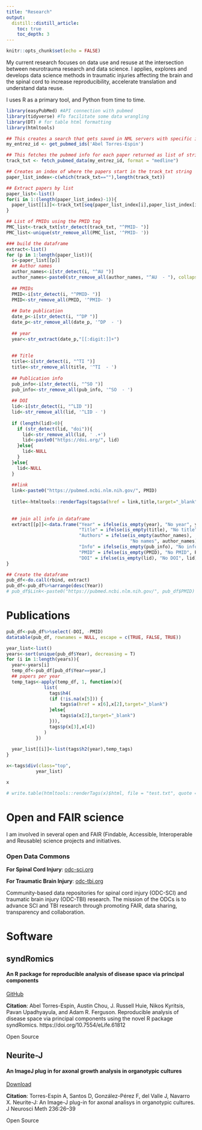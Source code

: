 ```yaml
---
title: "Research"
output:
  distill::distill_article:
    toc: true
    toc_depth: 3
---
```


```r
knitr::opts_chunk$set(echo = FALSE)
```

My current research focuses on data use and resuse at the intersection between neurotrauma research and data science. I applies, explores and develops data science methods in traumatic injuries affecting the brain and the spinal cord to increase reproducibility, accelerate translation and understand data reuse.

I uses R as a primary tool, and Python from time to time.

```r
library(easyPubMed) #API connection with pubmed
library(tidyverse) #To facilitate some data wrangling
library(DT) # for table html formatting
library(htmltools)

## This creates a search that gets saved in NML servers with specific ids, that makes the query reusable without the need to search again.
my_entrez_id <- get_pubmed_ids('Abel Torres-Espin')

## This fetches the pubmed info for each paper returned as list of string character vector
track_txt <- fetch_pubmed_data(my_entrez_id, format = "medline")

## Creates an index of where the papers start in the track_txt string
paper_list_index<-c(which(track_txt==""),length(track_txt))

## Extract papers by list
paper_list<-list()
for(i in 1:(length(paper_list_index)-1)){
  paper_list[[i]]<-track_txt[seq(paper_list_index[i],paper_list_index[i+1]-1)]
}

## List of PMIDs using the PMID tag
PMC_list<-track_txt[str_detect(track_txt, "^PMID- ")]
PMC_list<-unique(str_remove_all(PMC_list, '^PMID- '))

### build the dataframe
extract<-list()
for (p in 1:length(paper_list)){
  i<-paper_list[[p]]
  ## Author names
  author_names<-i[str_detect(i, "^AU ")]
  author_names<-paste0(str_remove_all(author_names, "^AU  - "), collapse="; ")
  
  ## PMIDs
  PMID<-i[str_detect(i, "^PMID- ")]
  PMID<-str_remove_all(PMID, '^PMID- ')
  
  ## Date publication
  date_p<-i[str_detect(i, "^DP ")]
  date_p<-str_remove_all(date_p, '^DP  - ')
  
  ## year
  year<-str_extract(date_p,"[[:digit:]]+")
  
  
  ## Title
  title<-i[str_detect(i, "^TI ")]
  title<-str_remove_all(title, '^TI  - ')
  
  ## Publication info
  pub_info<-i[str_detect(i, "^SO ")]
  pub_info<-str_remove_all(pub_info, '^SO  - ')
  
  ## DOI
  lid<-i[str_detect(i, "^LID ")]
  lid<-str_remove_all(lid, '^LID - ')
  
  if (length(lid)>0){
    if (str_detect(lid, "doi")){
      lid<-str_remove_all(lid, ' .+')
      lid<-paste0("https://doi.org/", lid)
    }else{
      lid<-NULL
    }
  }else{
    lid<-NULL
  }
  
  ##link
  link<-paste0("https://pubmed.ncbi.nlm.nih.gov/", PMID)
  
  title<-htmltools::renderTags(tags$a(href = link,title,target="_blank"))$html
  
  
  ## join all info in dataframe
  extract[[p]]<-data.frame("Year" = ifelse(is_empty(year), "No year", year),
                           "Title" = ifelse(is_empty(title), "No title", title), 
                           "Authors" = ifelse(is_empty(author_names), 
                                              "No names", author_names), 
                           "Info" = ifelse(is_empty(pub_info), "No info", pub_info), 
                           "PMID" = ifelse(is_empty(PMID), "No PMID", PMID),
                           "DOI" = ifelse(is_empty(lid), "No DOI", lid))
}

## Create the dataframe
pub_df<-do.call(rbind, extract)
pub_df<-pub_df%>%arrange(desc(Year))
# pub_df$Link<-paste0("https://pubmed.ncbi.nlm.nih.gov/", pub_df$PMID)

```

# Publications

```r
pub_df<-pub_df%>%select(-DOI, -PMID)
datatable(pub_df, rownames = NULL, escape = c(TRUE, FALSE, TRUE))
```

```r
year_list<-list()
years<-sort(unique(pub_df$Year), decreasing = T)
for (i in 1:length(years)){
  year<-years[i]
  temp_df<-pub_df[pub_df$Year==year,]
  ## papers per year
  temp_tags<-apply(temp_df, 1, function(x){
              list(
                tags$h4(
                (if (!is.na(x[5])) {
                    tags$a(href = x[6],x[2],target="_blank")
                }else{
                    tags$a(x[2],target="_blank")
                })),
                tags$p(x[3],x[4])
              )
           })
  
  year_list[[i]]<-list(tags$h2(year),temp_tags)
}

x<-tags$div(class="top",
           year_list)

x

# write.table(htmltools::renderTags(x)$html, file = "test.txt", quote = F, row.names = F)
```

# Open and FAIR science

I am involved in several open and FAIR (Findable, Accessible, Interoperable and Reusable) science projects and initiatives.

### Open Data Commons

**For Spinal Cord Injury**: [odc-sci.org](https://odc-sci.org/)

**For Traumatic Brain Injury**: [odc-tbi.org](https://odc-tbi.org/)

Community-based data repositories for spinal cord injury (ODC-SCI) and traumatic brain injury (ODC-TBI) research. The mission of the ODCs is to advance SCI and TBI research through promoting FAIR, data sharing, transparency and collaboration.


# Software
## syndRomics
#### An R package for reproducible analysis of disease space via principal components

<!-- The package implements functions for helping in the process of disease patterns analysis by means of principal components. These include component visualization, interpretation and stability analysis. The goal of the analysis is to understand complex disease states or patterns as common factors (syndromes) that can be quantified from measured variables through the use of computational and analytic approaches (Ferguson et al., 2011, Torres-Espin et al., 2020). In particular, principal component analysis (PCA) and related multivariate statistics has been used as primary toolkit for extracting disease patterns. For details on the analysis -->

[GitHub](https://github.com/ucsf-ferguson-lab/syndRomics)

**Citation**: Abel Torres-Espin, Austin Chou, J. Russell Huie, Nikos Kyritsis, Pavan Upadhyayula, and Adam R. Ferguson. Reproducible analysis of disease space via principal components using the novel R package syndRomics. https://doi.org/10.7554/eLife.61812

<div class = "badge open">Open Source</div>

## Neurite-J
#### An ImageJ plug in for axonal growth analysis in organotypic cultures

<!-- Neurite-J is an ImageJ plug-in that works as an adaption of the Sholl method providing a semi-automatic tool for neurite outgrowth quantification in organotypic cultures. Neurite-J gives a good description of neurite growth providing counts of neurite number and neurite area at different distances from the organotypic explant. Neurite-J was developed in the Neuroplasticity and Repair Group of the University Autonomous of Barcenlona (UAB) by Dr. Abel Torres Espin. -->

[Download](https://imagejdocu.tudor.lu/plugin/analysis/neurite-j/start)

**Citation**: Torres-Espín A, Santos D, González-Pérez F, del Valle J, Navarro X. Neurite-J: An Image-J plug-in for axonal analisys in organotypic cultures. J Neurosci Meth 236:26–39

<div class = "badge open">Open Source</div>